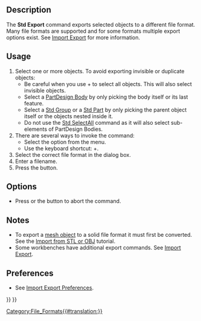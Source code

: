 <languages/>
<translate>
<!--T:14-->
{{Docnav
|[[Std_Import|Import]]
|[[Std_MergeProjects|MergeProjects]]
|[[Std_File_Menu|Std File Menu]]
|IconL=Std_Import.svg
|IconR=Std_MergeProjects.svg
|IconC=Freecad.svg
}}

<!--T:2-->
{{GuiCommand
|Name=Std Export
|MenuLocation=File → Export…
|Workbenches=All
|Shortcut={{KEY|Ctrl}}+{{KEY|E}}
|SeeAlso=[[Std_PrintPdf|Std PrintPdf]], [[Import_Export|Import Export]], [[Import_Export_Preferences|Import Export Preferences]]
}}

==Description== <!--T:3-->

<!--T:5-->
The '''Std Export''' command exports selected objects to a different file format. Many file formats are supported and for some formats multiple export options exist. See [[Import_Export|Import Export]] for more information.

==Usage== <!--T:6-->

<!--T:7-->
# Select one or more objects. To avoid exporting invisible or duplicate objects:
#* Be careful when you use {{KEY|Ctrl}}+{{KEY|A}} to select all objects. This will also select invisible objects.
#* Select a [[PartDesign_Body|PartDesign Body]] by only picking the body itself or its last feature.
#* Select a [[Std_Group|Std Group]] or a [[Std_Part|Std Part]] by only picking the parent object itself or the objects nested inside it.
#* Do not use the [[Std_SelectAll|Std SelectAll]] command as it will also select sub-elements of PartDesign Bodies.
# There are several ways to invoke the command:
#* Select the {{MenuCommand|File → [[Image:Std_Export.svg|16px]] Export…}} option from the menu.
#* Use the keyboard shortcut: {{KEY|Ctrl}}+{{KEY|E}}.
# Select the correct file format in the dialog box.
# Enter a filename.
# Press the {{Button|Save}} button.

==Options== <!--T:20-->

<!--T:21-->
* Press {{KEY|Esc}} or the {{Button|Cancel}} button to abort the command.

==Notes== <!--T:15-->

<!--T:16-->
* To export a [[Mesh_Workbench|mesh object]] to a solid file format it must first be converted. See the [[Import_from_STL_or_OBJ|Import from STL or OBJ]] tutorial.
* Some workbenches have additional export commands. See [[Import_Export|Import Export]].

==Preferences== <!--T:17-->

<!--T:18-->
* See [[Import_Export_Preferences|Import Export Preferences]].


<!--T:19-->
{{Docnav
|[[Std_Import|Import]]
|[[Std_MergeProjects|MergeProjects]]
|[[Std_File_Menu|Std File Menu]]
|IconL=Std_Import.svg
|IconR=Std_MergeProjects.svg
|IconC=Freecad.svg
}}

</translate>
{{Std_Base_navi{{#translation:}}}}
{{Userdocnavi{{#translation:}}}}
[[Category:File_Formats{{#translation:}}]]